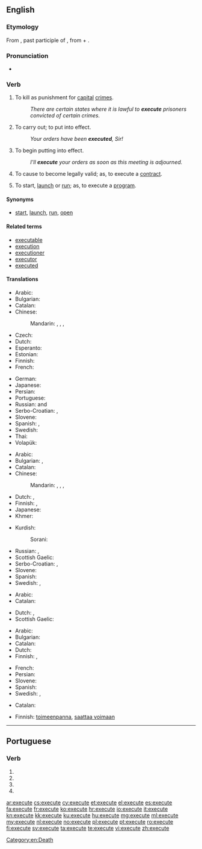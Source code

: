 ==English==

===Etymology===
From {{etyl|la}} {{term|exsecutus|lang=la}}, past participle of {{term|exsequor|lang=la}}, from {{term|ex-||out|lang=la}} + {{term|sequor||to follow|lang=la}}.

===Pronunciation===
* {{audio|en-us-execute.ogg|Audio (US)}}

===Verb===
{{en-verb|execut|ing}}

# {{transitive}} To kill as punishment for [[capital]] [[crime]]s.
#: ''There are certain states where it is lawful to '''execute''' prisoners convicted of certain crimes.''
# {{transitive}} To carry out; to put into effect.
#: ''Your orders have been '''executed''', Sir!''
# {{transitive}} To begin putting into effect.
#: ''I'll '''execute''' your orders as soon as this meeting is adjourned.''
# {{transitive}} To cause to become legally valid; as, to execute a [[contract]].
# {{transitive|computing}} To start, [[launch]] or [[run]]; as, to execute a [[program]].

====Synonyms====
* {{sense|computing}} [[start]], [[launch]], [[run]], [[open]]

====Related terms====
* [[executable]]
* [[execution]]
* [[executioner]]
* [[executor]]
* [[executed]]

====Translations====
{{trans-top|to kill as punishment}}
* Arabic: {{t-|ar|أعدم|tr=ʾáʿdama}}
* Bulgarian: {{t-|bg|екзекутирам|sc=Cyrl}}
* Catalan: {{t+|ca|executar}}
* Chinese:
*: Mandarin: {{t|cmn|處決|sc=Hani}}, {{t|cmn|处决|tr=chǔjué|sc=Hani}}, {{t|cmn|處死|sc=Hani}}, {{t|cmn|处死|tr=chǔsǐ|sc=Hani}}
* Czech: {{t-|cs|popravit}}
* Dutch: {{t+|nl|executeren}}
* Esperanto: {{t-|eo|ekzekuti}}
* Estonian: {{t-|et|hukama}}
* Finnish: {{t+|fi|teloittaa}}
* French: {{t+|fr|exécuter}}
{{trans-mid}}
* German: {{t+|de|hinrichten}}
* Japanese: {{t+|ja|死刑|alt=死刑する|tr=しけいする, shikei-suru}}
* Persian: {{t-|fa|اعدام کردن|tr=e'dâm kardan|sc=fa-Arab}}
* Portuguese: {{t+|pt|executar}}
* Russian: {{t+|ru|казнить|tr=kaznít’}} {{impf}} and {{pf.}}
* Serbo-Croatian: {{t-|sh|smaknuti|alt=smàknuti}}, {{t-|sh|pogubiti|alt=pogùbiti}}
* Slovene: {{t|sl|usmrtiti}}
* Spanish: {{t+|es|ejecutar}}, {{t-|es|ajusticiar}}
* Swedish: {{t+|sv|avrätta}}
* Thai: {{t-|th|ประหาร|tr=pra-harn|sc=Thai}}
* Volapük: {{t+|vo|cödetadeidön}}
{{trans-bottom}}

{{trans-top|To start a defined process and run it to completion}}
* Arabic: {{t-|ar|ينفذ}}
* Bulgarian: {{t+|bg|изпълнявам|sc=Cyrl}}, {{t+|bg|извършвам|sc=Cyrl}}
* Catalan: {{t+|ca|executar}}
* Chinese:
*: Mandarin: {{t|cmn|執行|sc=Hani}}, {{t|cmn|执行|tr=zhíxíng|sc=Hani}}, {{t|cmn|運行|sc=Hani}}, {{t|cmn|运行|tr=yùnxíng|sc=Hani}}
* Dutch: {{t+|nl|bewerkstelligen}}, {{t+|nl|uitvoeren}}
* Finnish: {{t+|fi|toteuttaa}}, {{t+|fi|panna}} {{t-|fi|täytäntöön}}
* Japanese: {{t|ja|実行|tr= じっこうする, jikkō suru|alt=実行する|sc=Jpan}}
* Khmer: {{t+|km|ប្រតិបត្តិ|tr=prɑte’bat|sc=Khmr}}
{{trans-mid}}
* Kurdish:
*: Sorani: {{t|ku|بردن به‌ڕێوه‌|sc=ku-Arab}}
* Russian: {{t+|ru|исполнять|tr=ispolnját’}} {{impf}}, {{t+|ru|исполнить|tr=ispólnit’}} {{pf.}}
* Scottish Gaelic: {{t-|gd|cuir an gnìomh}}
* Serbo-Croatian: {{t-|sh|izvršiti|alt=izvŕšiti}}, {{t-|sh|provesti|alt=pròvesti}}
* Slovene: {{t-|sl|izvršiti}}
* Spanish: {{t+|es|ejecutar}}
* Swedish: {{t+|sv|verkställa}}, {{t+|sv|expediera}}
{{trans-bottom}}

{{trans-top|To start a defined process, without regard to whether it runs to completion or not}}
* Arabic: {{t-|ar|ينفذ}}
* Catalan: {{t+|ca|executar}}
{{trans-mid}}
* Dutch: {{t+|nl|bewerkstelligen}}, {{t+|nl|uitvoeren}}
* Scottish Gaelic: {{t-|gd|cuir an gnìomh}}
{{trans-bottom}}

{{trans-top|To start, launch or run software}}
* Arabic: {{t-|ar|ينفذ}}
* Bulgarian: {{t+|bg|изпълнявам|sc=Cyrl}}
* Catalan: {{t+|ca|executar}}
* Dutch: {{t+|nl|uitvoeren}}
* Finnish: {{t+|fi|ajaa}}, {{t+|fi|käynnistää}}
{{trans-mid}}
* French: {{t+|fr|exécuter}}
* Persian: {{t+|fa|اجرا|tr=ejrâ|sc=fa-Arab}}
* Slovene: {{t-|sl|zagnati}}
* Spanish: {{t+|es|ejecutar}}
* Swedish: {{t+|sv|exekvera}}, {{t+|sv|köra}}
{{trans-bottom}}

{{trans-top|To sign or otherwise cause a document (especially a contract) to become legally valid}}
* Catalan: {{t+|ca|executar}}
{{trans-mid}}
* Finnish: [[toimeenpanna]], [[saattaa voimaan]]
{{trans-bottom}}

[[Category:en:Death]]

----

==Portuguese==

===Verb===
{{pt-verb form}}

# {{pt-verb form of|executar|ar|subjunctive|present|singular|first}}
# {{pt-verb form of|executar|ar|subjunctive|present|singular|third}}
# {{pt-verb form of|executar|ar|imperative|affirmative|singular|third|}}
# {{pt-verb form of|executar|ar|imperative|negative|singular|third|}}

[[ar:execute]]
[[cs:execute]]
[[cy:execute]]
[[et:execute]]
[[el:execute]]
[[es:execute]]
[[fa:execute]]
[[fr:execute]]
[[ko:execute]]
[[hr:execute]]
[[io:execute]]
[[it:execute]]
[[kn:execute]]
[[kk:execute]]
[[ku:execute]]
[[hu:execute]]
[[mg:execute]]
[[ml:execute]]
[[my:execute]]
[[nl:execute]]
[[no:execute]]
[[pl:execute]]
[[pt:execute]]
[[ro:execute]]
[[fi:execute]]
[[sv:execute]]
[[ta:execute]]
[[te:execute]]
[[vi:execute]]
[[zh:execute]]